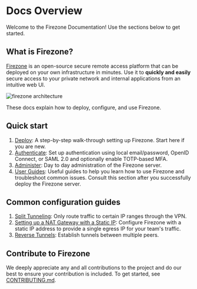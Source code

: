 
# Docs Overview

Welcome to the Firezone Documentation! Use the sections below to get started.

## What is Firezone?

[Firezone](/) is an open-source secure remote access platform that can be
deployed on your own infrastructure in minutes. Use it to **quickly and easily**
secure access to your private network and internal applications from an
intuitive web UI.

<Image
  width={960}
  height={540}
  alt="firezone architecture"
  src="/images/firezone-architecture.png"
/>

These docs explain how to deploy, configure, and use Firezone.

## Quick start

1. [Deploy](/docs/deploy): A step-by-step walk-through setting up Firezone.
   Start here if you are new.
1. [Authenticate](/docs/authenticate): Set up authentication using local
   email/password, OpenID Connect, or SAML 2.0 and optionally enable TOTP-based
   MFA.
1. [Administer](/docs/administer): Day to day administration of the Firezone
   server.
1. [User Guides](/docs/user-guides): Useful guides to help you learn how to use
   Firezone and troubleshoot common issues. Consult this section after you
   successfully deploy the Firezone server.

## Common configuration guides

1. [Split Tunneling](/docs/user-guides/use-cases/split-tunnel): Only route
   traffic to certain IP ranges through the VPN.
1. [Setting up a NAT Gateway with a Static IP](/docs/user-guides/use-cases/nat-gateway):
   Configure Firezone with a static IP address to provide a single egress IP for
   your team's traffic.
1. [Reverse Tunnels](/docs/user-guides/use-cases/reverse-tunnel): Establish
   tunnels between multiple peers.

<SupportOptions />

## Contribute to Firezone

We deeply appreciate any and all contributions to the project and do our best to
ensure your contribution is included. To get started, see
[CONTRIBUTING.md](https://github.com/firezone/firezone/blob/master/CONTRIBUTING.md).
